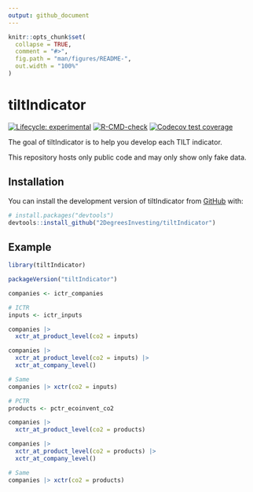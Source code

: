 ```yaml
---
output: github_document
---
```


<!-- README.md is generated from README.Rmd. Please edit that file -->

```r
knitr::opts_chunk$set(
  collapse = TRUE,
  comment = "#>",
  fig.path = "man/figures/README-",
  out.width = "100%"
)
```

# tiltIndicator

<!-- badges: start -->
[![Lifecycle: experimental](https://img.shields.io/badge/lifecycle-experimental-orange.svg)](https://lifecycle.r-lib.org/articles/stages.html#experimental)
[![R-CMD-check](https://github.com/2DegreesInvesting/tiltIndicator/actions/workflows/R-CMD-check.yaml/badge.svg)](https://github.com/2DegreesInvesting/tiltIndicator/actions/workflows/R-CMD-check.yaml)
[![Codecov test coverage](https://codecov.io/gh/2DegreesInvesting/tiltIndicator/branch/main/graph/badge.svg)](https://app.codecov.io/gh/2DegreesInvesting/tiltIndicator?branch=main)
<!-- badges: end -->

The goal of tiltIndicator is to help you develop each TILT indicator.

This repository hosts only public code and may only show only fake data.

## Installation

You can install the development version of tiltIndicator from [GitHub](https://github.com/) with:

``` r
# install.packages("devtools")
devtools::install_github("2DegreesInvesting/tiltIndicator")
```

## Example

```r
library(tiltIndicator)

packageVersion("tiltIndicator")

companies <- ictr_companies

# ICTR
inputs <- ictr_inputs

companies |>
  xctr_at_product_level(co2 = inputs)

companies |>
  xctr_at_product_level(co2 = inputs) |>
  xctr_at_company_level()

# Same
companies |> xctr(co2 = inputs)

# PCTR
products <- pctr_ecoinvent_co2

companies |>
  xctr_at_product_level(co2 = products)

companies |>
  xctr_at_product_level(co2 = products) |>
  xctr_at_company_level()

# Same
companies |> xctr(co2 = products)
```
